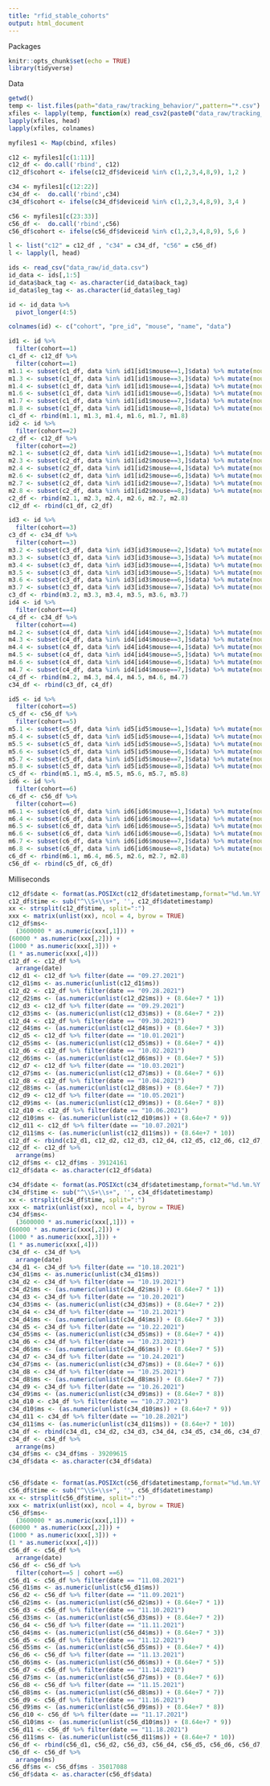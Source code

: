 ```yaml
---
title: "rfid_stable_cohorts"
output: html_document
---
```

Packages
```r
knitr::opts_chunk$set(echo = TRUE)
library(tidyverse)
```

Data
```r
getwd()
temp <- list.files(path="data_raw/tracking_behavior/",pattern="*.csv")
xfiles <- lapply(temp, function(x) read_csv2(paste0("data_raw/tracking_behavior/",x)) )                 
lapply(xfiles, head)
lapply(xfiles, colnames)

myfiles1 <- Map(cbind, xfiles)

c12 <- myfiles1[c(1:11)] 
c12_df <- do.call('rbind', c12)
c12_df$cohort <- ifelse(c12_df$deviceid %in% c(1,2,3,4,8,9), 1,2 )

c34 <- myfiles1[c(12:22)] 
c34_df <-  do.call('rbind',c34)
c34_df$cohort <- ifelse(c34_df$deviceid %in% c(1,2,3,4,8,9), 3,4 )

c56 <- myfiles1[c(23:33)] 
c56_df <-  do.call('rbind',c56)
c56_df$cohort <- ifelse(c56_df$deviceid %in% c(1,2,3,4,8,9), 5,6 )

l <- list("c12" = c12_df , "c34" = c34_df, "c56" = c56_df)
l <- lapply(l, head)

ids <- read_csv("data_raw/id_data.csv")
id_data <- ids[,1:5]
id_data$back_tag <- as.character(id_data$back_tag)
id_data$leg_tag <- as.character(id_data$leg_tag)

id <- id_data %>%
  pivot_longer(4:5)

colnames(id) <- c("cohort", "pre_id", "mouse", "name", "data")

id1 <- id %>%
  filter(cohort==1)
c1_df <- c12_df %>%
  filter(cohort==1)
m1.1 <- subset(c1_df, data %in% id1[id1$mouse==1,]$data) %>% mutate(mouse = 1)
m1.3 <- subset(c1_df, data %in% id1[id1$mouse==3,]$data) %>% mutate(mouse = 3)
m1.4 <- subset(c1_df, data %in% id1[id1$mouse==4,]$data) %>% mutate(mouse = 4)
m1.6 <- subset(c1_df, data %in% id1[id1$mouse==6,]$data) %>% mutate(mouse = 6)
m1.7 <- subset(c1_df, data %in% id1[id1$mouse==7,]$data) %>% mutate(mouse = 7)
m1.8 <- subset(c1_df, data %in% id1[id1$mouse==8,]$data) %>% mutate(mouse = 8)
c1_df <- rbind(m1.1, m1.3, m1.4, m1.6, m1.7, m1.8)
id2 <- id %>%
  filter(cohort==2)
c2_df <- c12_df %>%
  filter(cohort==2)
m2.1 <- subset(c2_df, data %in% id1[id2$mouse==1,]$data) %>% mutate(mouse = 1)
m2.3 <- subset(c2_df, data %in% id1[id2$mouse==3,]$data) %>% mutate(mouse = 3)
m2.4 <- subset(c2_df, data %in% id1[id2$mouse==4,]$data) %>% mutate(mouse = 4)
m2.6 <- subset(c2_df, data %in% id1[id2$mouse==6,]$data) %>% mutate(mouse = 6)
m2.7 <- subset(c2_df, data %in% id1[id2$mouse==7,]$data) %>% mutate(mouse = 7)
m2.8 <- subset(c2_df, data %in% id1[id2$mouse==8,]$data) %>% mutate(mouse = 8)
c2_df <- rbind(m2.1, m2.3, m2.4, m2.6, m2.7, m2.8)
c12_df <- rbind(c1_df, c2_df)

id3 <- id %>%
  filter(cohort==3)
c3_df <- c34_df %>%
  filter(cohort==3)
m3.2 <- subset(c3_df, data %in% id3[id3$mouse==2,]$data) %>% mutate(mouse = 2)
m3.3 <- subset(c3_df, data %in% id3[id3$mouse==3,]$data) %>% mutate(mouse = 3)
m3.4 <- subset(c3_df, data %in% id3[id3$mouse==4,]$data) %>% mutate(mouse = 4)
m3.5 <- subset(c3_df, data %in% id3[id3$mouse==5,]$data) %>% mutate(mouse = 5)
m3.6 <- subset(c3_df, data %in% id3[id3$mouse==6,]$data) %>% mutate(mouse = 6)
m3.7 <- subset(c3_df, data %in% id3[id3$mouse==7,]$data) %>% mutate(mouse = 7)
c3_df <- rbind(m3.2, m3.3, m3.4, m3.5, m3.6, m3.7)
id4 <- id %>%
  filter(cohort==4)
c4_df <- c34_df %>%
  filter(cohort==4)
m4.2 <- subset(c4_df, data %in% id4[id4$mouse==2,]$data) %>% mutate(mouse = 2)
m4.3 <- subset(c4_df, data %in% id4[id4$mouse==3,]$data) %>% mutate(mouse = 3)
m4.4 <- subset(c4_df, data %in% id4[id4$mouse==4,]$data) %>% mutate(mouse = 4)
m4.5 <- subset(c4_df, data %in% id4[id4$mouse==5,]$data) %>% mutate(mouse = 5)
m4.6 <- subset(c4_df, data %in% id4[id4$mouse==6,]$data) %>% mutate(mouse = 6)
m4.7 <- subset(c4_df, data %in% id4[id4$mouse==7,]$data) %>% mutate(mouse = 7)
c4_df <- rbind(m4.2, m4.3, m4.4, m4.5, m4.6, m4.7)
c34_df <- rbind(c3_df, c4_df)

id5 <- id %>%
  filter(cohort==5)
c5_df <- c56_df %>%
  filter(cohort==5)
m5.1 <- subset(c5_df, data %in% id5[id5$mouse==1,]$data) %>% mutate(mouse = 1)
m5.4 <- subset(c5_df, data %in% id5[id5$mouse==4,]$data) %>% mutate(mouse = 4)
m5.5 <- subset(c5_df, data %in% id5[id5$mouse==5,]$data) %>% mutate(mouse = 5)
m5.6 <- subset(c5_df, data %in% id5[id5$mouse==6,]$data) %>% mutate(mouse = 6)
m5.7 <- subset(c5_df, data %in% id5[id5$mouse==7,]$data) %>% mutate(mouse = 7)
m5.8 <- subset(c5_df, data %in% id5[id5$mouse==8,]$data) %>% mutate(mouse = 8)
c5_df <- rbind(m5.1, m5.4, m5.5, m5.6, m5.7, m5.8)
id6 <- id %>%
  filter(cohort==6)
c6_df <- c56_df %>%
  filter(cohort==6)
m6.1 <- subset(c6_df, data %in% id6[id6$mouse==1,]$data) %>% mutate(mouse = 1)
m6.4 <- subset(c6_df, data %in% id6[id6$mouse==4,]$data) %>% mutate(mouse = 4)
m6.5 <- subset(c6_df, data %in% id6[id6$mouse==5,]$data) %>% mutate(mouse = 5)
m6.6 <- subset(c6_df, data %in% id6[id6$mouse==6,]$data) %>% mutate(mouse = 6)
m6.7 <- subset(c6_df, data %in% id6[id6$mouse==7,]$data) %>% mutate(mouse = 7)
m6.8 <- subset(c6_df, data %in% id6[id6$mouse==8,]$data) %>% mutate(mouse = 8)
c6_df <- rbind(m6.1, m6.4, m6.5, m2.6, m2.7, m2.8)
c56_df <- rbind(c5_df, c6_df)
```

Milliseconds
```r
c12_df$date <- format(as.POSIXct(c12_df$datetimestamp,format="%d.%m.%Y %H:%M:%S:%OS"),"%m.%d.%Y")
c12_df$time <- sub("^\\S+\\s+", '', c12_df$datetimestamp)
xx <- strsplit(c12_df$time, split=":")
xxx <- matrix(unlist(xx), ncol = 4, byrow = TRUE)
c12_df$ms<-
  (3600000 * as.numeric(xxx[,1])) +
(60000 * as.numeric(xxx[,2])) +
(1000 * as.numeric(xxx[,3])) +
(1 * as.numeric(xxx[,4]))
c12_df <- c12_df %>%
  arrange(date)
c12_d1 <- c12_df %>% filter(date == "09.27.2021")
c12_d1$ms <- as.numeric(unlist(c12_d1$ms)) 
c12_d2 <- c12_df %>% filter(date == "09.28.2021")
c12_d2$ms <- (as.numeric(unlist(c12_d2$ms)) + (8.64e+7 * 1)) 
c12_d3 <- c12_df %>% filter(date == "09.29.2021")
c12_d3$ms <- (as.numeric(unlist(c12_d3$ms)) + (8.64e+7 * 2)) 
c12_d4 <- c12_df %>% filter(date == "09.30.2021")
c12_d4$ms <- (as.numeric(unlist(c12_d4$ms)) + (8.64e+7 * 3)) 
c12_d5 <- c12_df %>% filter(date == "10.01.2021")
c12_d5$ms <- (as.numeric(unlist(c12_d5$ms)) + (8.64e+7 * 4)) 
c12_d6 <- c12_df %>% filter(date == "10.02.2021")
c12_d6$ms <- (as.numeric(unlist(c12_d6$ms)) + (8.64e+7 * 5)) 
c12_d7 <- c12_df %>% filter(date == "10.03.2021")
c12_d7$ms <- (as.numeric(unlist(c12_d7$ms)) + (8.64e+7 * 6)) 
c12_d8 <- c12_df %>% filter(date == "10.04.2021")
c12_d8$ms <- (as.numeric(unlist(c12_d8$ms)) + (8.64e+7 * 7)) 
c12_d9 <- c12_df %>% filter(date == "10.05.2021")
c12_d9$ms <- (as.numeric(unlist(c12_d9$ms)) + (8.64e+7 * 8)) 
c12_d10 <- c12_df %>% filter(date == "10.06.2021")
c12_d10$ms <- (as.numeric(unlist(c12_d10$ms)) + (8.64e+7 * 9)) 
c12_d11 <- c12_df %>% filter(date == "10.07.2021")
c12_d11$ms <- (as.numeric(unlist(c12_d11$ms)) + (8.64e+7 * 10)) 
c12_df <- rbind(c12_d1, c12_d2, c12_d3, c12_d4, c12_d5, c12_d6, c12_d7, c12_d8, c12_d9, c12_d10, c12_d11)
c12_df <- c12_df %>%
  arrange(ms)
c12_df$ms <- c12_df$ms - 39124161
c12_df$data <- as.character(c12_df$data)

c34_df$date <- format(as.POSIXct(c34_df$datetimestamp,format="%d.%m.%Y %H:%M:%S:%OS"),"%m.%d.%Y")
c34_df$time <- sub("^\\S+\\s+", '', c34_df$datetimestamp)
xx <- strsplit(c34_df$time, split=":")
xxx <- matrix(unlist(xx), ncol = 4, byrow = TRUE)
c34_df$ms<-
  (3600000 * as.numeric(xxx[,1])) +
(60000 * as.numeric(xxx[,2])) +
(1000 * as.numeric(xxx[,3])) +
(1 * as.numeric(xxx[,4]))
c34_df <- c34_df %>%
  arrange(date)
c34_d1 <- c34_df %>% filter(date == "10.18.2021")
c34_d1$ms <- as.numeric(unlist(c34_d1$ms)) 
c34_d2 <- c34_df %>% filter(date == "10.19.2021")
c34_d2$ms <- (as.numeric(unlist(c34_d2$ms)) + (8.64e+7 * 1)) 
c34_d3 <- c34_df %>% filter(date == "10.20.2021")
c34_d3$ms <- (as.numeric(unlist(c34_d3$ms)) + (8.64e+7 * 2)) 
c34_d4 <- c34_df %>% filter(date == "10.21.2021")
c34_d4$ms <- (as.numeric(unlist(c34_d4$ms)) + (8.64e+7 * 3)) 
c34_d5 <- c34_df %>% filter(date == "10.22.2021")
c34_d5$ms <- (as.numeric(unlist(c34_d5$ms)) + (8.64e+7 * 4)) 
c34_d6 <- c34_df %>% filter(date == "10.23.2021")
c34_d6$ms <- (as.numeric(unlist(c34_d6$ms)) + (8.64e+7 * 5)) 
c34_d7 <- c34_df %>% filter(date == "10.24.2021")
c34_d7$ms <- (as.numeric(unlist(c34_d7$ms)) + (8.64e+7 * 6)) 
c34_d8 <- c34_df %>% filter(date == "10.25.2021")
c34_d8$ms <- (as.numeric(unlist(c34_d8$ms)) + (8.64e+7 * 7)) 
c34_d9 <- c34_df %>% filter(date == "10.26.2021")
c34_d9$ms <- (as.numeric(unlist(c34_d9$ms)) + (8.64e+7 * 8)) 
c34_d10 <- c34_df %>% filter(date == "10.27.2021")
c34_d10$ms <- (as.numeric(unlist(c34_d10$ms)) + (8.64e+7 * 9)) 
c34_d11 <- c34_df %>% filter(date == "10.28.2021")
c34_d11$ms <- (as.numeric(unlist(c34_d11$ms)) + (8.64e+7 * 10)) 
c34_df <- rbind(c34_d1, c34_d2, c34_d3, c34_d4, c34_d5, c34_d6, c34_d7, c34_d8, c34_d9, c34_d10, c34_d11)
c34_df <- c34_df %>%
  arrange(ms)
c34_df$ms <- c34_df$ms - 39209615
c34_df$data <- as.character(c34_df$data)


c56_df$date <- format(as.POSIXct(c56_df$datetimestamp,format="%d.%m.%Y %H:%M:%S:%OS"),"%m.%d.%Y")
c56_df$time <- sub("^\\S+\\s+", '', c56_df$datetimestamp)
xx <- strsplit(c56_df$time, split=":")
xxx <- matrix(unlist(xx), ncol = 4, byrow = TRUE)
c56_df$ms<-
  (3600000 * as.numeric(xxx[,1])) +
(60000 * as.numeric(xxx[,2])) +
(1000 * as.numeric(xxx[,3])) +
(1 * as.numeric(xxx[,4]))
c56_df <- c56_df %>%
  arrange(date)
c56_df <- c56_df %>%
  filter(cohort==5 | cohort ==6)
c56_d1 <- c56_df %>% filter(date == "11.08.2021")
c56_d1$ms <- as.numeric(unlist(c56_d1$ms)) 
c56_d2 <- c56_df %>% filter(date == "11.09.2021")
c56_d2$ms <- (as.numeric(unlist(c56_d2$ms)) + (8.64e+7 * 1)) 
c56_d3 <- c56_df %>% filter(date == "11.10.2021")
c56_d3$ms <- (as.numeric(unlist(c56_d3$ms)) + (8.64e+7 * 2)) 
c56_d4 <- c56_df %>% filter(date == "11.11.2021")
c56_d4$ms <- (as.numeric(unlist(c56_d4$ms)) + (8.64e+7 * 3)) 
c56_d5 <- c56_df %>% filter(date == "11.12.2021")
c56_d5$ms <- (as.numeric(unlist(c56_d5$ms)) + (8.64e+7 * 4)) 
c56_d6 <- c56_df %>% filter(date == "11.13.2021")
c56_d6$ms <- (as.numeric(unlist(c56_d6$ms)) + (8.64e+7 * 5)) 
c56_d7 <- c56_df %>% filter(date == "11.14.2021")
c56_d7$ms <- (as.numeric(unlist(c56_d7$ms)) + (8.64e+7 * 6)) 
c56_d8 <- c56_df %>% filter(date == "11.15.2021")
c56_d8$ms <- (as.numeric(unlist(c56_d8$ms)) + (8.64e+7 * 7)) 
c56_d9 <- c56_df %>% filter(date == "11.16.2021")
c56_d9$ms <- (as.numeric(unlist(c56_d9$ms)) + (8.64e+7 * 8)) 
c56_d10 <- c56_df %>% filter(date == "11.17.2021")
c56_d10$ms <- (as.numeric(unlist(c56_d10$ms)) + (8.64e+7 * 9)) 
c56_d11 <- c56_df %>% filter(date == "11.18.2021")
c56_d11$ms <- (as.numeric(unlist(c56_d11$ms)) + (8.64e+7 * 10))
c56_df <- rbind(c56_d1, c56_d2, c56_d3, c56_d4, c56_d5, c56_d6, c56_d7, c56_d8, c56_d9, c56_d10, c56_d11)
c56_df <- c56_df %>%
  arrange(ms)
c56_df$ms <- c56_df$ms - 35017088
c56_df$data <- as.character(c56_df$data)
```















